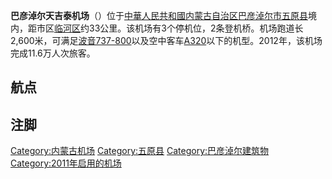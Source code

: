 {{Infobox airport
| name          = 巴彦淖尔天吉泰机场<br/> Bayannur Tianjitai Airport
| image         = Bayannur Airport.JPG
| type          = 民用
| operator      = 内蒙古巴彦淖尔民航机场有限责任公司
| city-served   = {{CHN}}[[内蒙古|内蒙古]][[巴彦淖尔市|巴彦淖尔市]]
| distance_to_city = 36.5公里
| opened        = 2011年12月30日
| elevation-m   = 1034.4
| IATA          = RLK
| ICAO          = ZBYZ
| coordinates   = {{coord|40|55|37|N|107|44|22|E|type:airport|display=title,inline}}
| pushpin_map   = China Inner Mongolia#China
| pushpin_label = '''RLK'''
| metric-elev   = y
| metric-rwy    = y
| r1-number     = 11/29
| r1-length-f   = 8,530
| r1-length-m   = 2,600
| r1-surface    = 混凝土
}}
'''巴彦淖尔天吉泰机场'''（{{airport codes|RLK|ZBYZ}}）位于[[中華人民共和國|中華人民共和國]][[内蒙古自治区|内蒙古自治区]][[巴彦淖尔市|巴彦淖尔市]][[五原县|五原县]]境内，距市区[[临河区|临河区]]约33公里。该机场有3个停机位，2条登机桥。机场跑道长2,600米，可满足[[波音737-800|波音737-800]]以及空中客车[[A320|A320]]以下的机型。2012年，该机场完成11.6万人次旅客。

==航点==
{{Airport-dest-list
| {{flagicon|PRC}} [[中国联合航空|中国联合航空]]（KN）| [[北京大興國際機場|北京/大興]]
| {{flagicon|PRC}} [[中国国际航空|中国国际航空]]（CA）| [[北京首都国际机场|北京/首都]]
| {{flagicon|PRC}} [[天津航空|天津航空]]（GS）| [[呼和浩特白塔国际机场|呼和浩特]]、[[西安咸阳国际机场|西安]]、[[兰州中川国际机场|兰州]]
| {{flagicon|PRC}} [[幸福航空|幸福航空]]（JR）| [[阿拉善左旗巴彦浩特机场|阿拉善左旗]]
| {{flagicon|PRC}} [[华夏航空|华夏航空]]（G5）| [[重庆江北国际机场|重庆]]
| {{flagicon|PRC}} [[吉祥航空|吉祥航空]]（HO）| [[郑州新郑国际机场|郑州]]、[[上海浦东国际机场|上海/浦东]]
| {{flagicon|PRC}} [[九元航空|九元航空]]（AQ）| [[西安咸阳国际机场|西安]]
}}

== 注脚 ==
{{Reflist}}

{{中华人民共和国机场}}
[[Category:内蒙古机场|Category:内蒙古机场]]
[[Category:五原县|Category:五原县]]
[[Category:巴彦淖尔建筑物|Category:巴彦淖尔建筑物]]
[[Category:2011年启用的机场|Category:2011年启用的机场]]